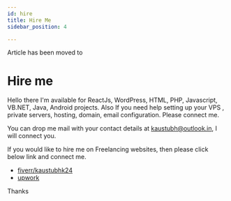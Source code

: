 ```yaml
---
id: hire
title: Hire Me
sidebar_position: 4

---
```

Article has been moved to

# Hire me


Hello there I'm available for ReactJs, WordPress, HTML, PHP, Javascript, VB.NET, Java, Android projects.
Also If you need help setting up your VPS , private servers, hosting, domain, email configuration. Please connect me.

You can drop me mail with your contact details at [kaustubh@outlook.in](mailto:kaustubh@outlook.in), I will connect you.

If you would like to hire me on Freelancing websites, then please click below link and connect me.

* [fiverr/kaustubhk24](https://fiverr.com/kaustubhk24)
* [upwork](https://www.upwork.com/freelancers/~01f8f2e4c462e72f06)

Thanks 